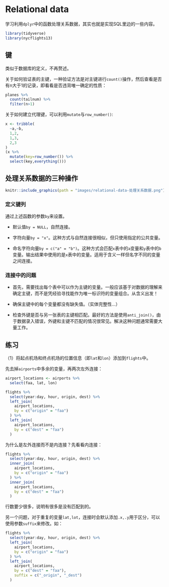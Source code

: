 # Relational data

学习利用`dplyr`中的函数处理关系数据，其实也就是实现SQL里边的一些内容。
```r
library(tidyverse) 
library(nycflights13)
```

## 键

类似于数据库的定义，不再赘述。

关于如何验证表的主键，一种验证方法是对主键进行`count()`操作，然后查看是否有n大于1的记录，即看看是否违背唯一确定的性质：
```r
planes %>% 
  count(tailnum) %>% 
  filter(n>1)
```

关于如何建立代理键，可以利用`mutate`与`row_number()`:
```r
x <- tribble(
  ~a,~b,
  1,2,
  1,3,
  2,3
)
(x %>% 
  mutate(key=row_number()) %>% 
  select(key,everything()))
```

## 处理关系数据的三种操作

```r
knitr::include_graphics(path = "images/relational-data-处理关系数据.png")
```

### 定义键列

通过上述函数的参数`by`来设置。

- 默认值`by = NULL`，自然连接。

- 字符向量`by = "x"`。这种方式与自然连接很相似，但只使用指定的公共变量。

- 命名字符向量`by = c("a" = "b")`。这种方式会匹配`x`表中的`a`变量和`y`表中的`b`变量。输出结果中使用的是`x`表中的变量。适用于含义一样但名字不同的变量之间连接。

### 连接中的问题

- 首先，需要找出每个表中可以作为主键的变量。一般应该基于对数据的理解来确定主键，而不是凭经验寻找能作为唯一标识符的变量组合。从含义出发！

- 确保主键中的每个变量都没有缺失值。（实体完整性...）

- 检查外键是否与另一张表的主键相匹配。最好的方法是使用`anti_join()`，由于数据录入错误，外键和主键不匹配的情况很常见。解决这种问题通常需要大量工作。


## 练习

（1）将起点机场和终点机场的位置信息（即`lat`和`lon`）添加到`flights`中。

先去掉`airports`中多余的变量，再两次左外连接：
```r
airport_locations <- airports %>%
  select(faa, lat, lon)

flights %>%
  select(year:day, hour, origin, dest) %>%
  left_join(
    airport_locations,
    by = c("origin" = "faa")
  ) %>%
  left_join(
    airport_locations,
    by = c("dest" = "faa")
  )

```

为什么是左外连接而不是内连接？先看看内连接：
```r
flights %>%
  select(year:day, hour, origin, dest) %>%
  inner_join(
    airport_locations,
    by = c("origin" = "faa")
  ) %>%
  inner_join(
    airport_locations,
    by = c("dest" = "faa")
  )
```

行数要少很多，说明有很多是没有匹配到的。

另一个问题，对于重复的变量`lat,lot`，连接时会默认添加`.x,.y`用于区分，可以使用参数`suffix`来修改。如：
```r
flights %>%
  select(year:day, hour, origin, dest) %>%
  left_join(
    airport_locations,
    by = c("origin" = "faa")
  ) %>%
  left_join(
    airport_locations,
    by = c("dest" = "faa"),
    suffix = c("_origin", "_dest")
  )
```







